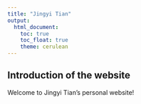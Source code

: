```yaml
---
title: "Jingyi Tian"
output: 
  html_document:
    toc: true
    toc_float: true
    theme: cerulean
---
```


## Introduction of the website

Welcome to Jingyi Tian's personal website! 